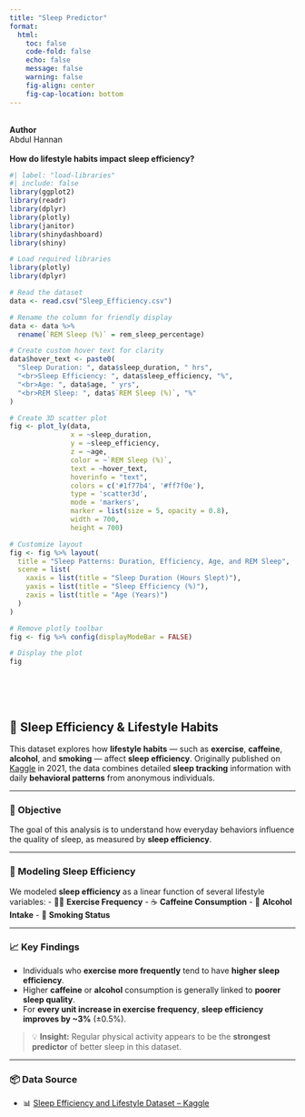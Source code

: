 ```yaml
---
title: "Sleep Predictor"
format: 
  html:
    toc: false
    code-fold: false
    echo: false
    message: false
    warning: false
    fig-align: center
    fig-cap-location: bottom
---
```


<br>
**Author**  
Abdul Hannan
<br>
<br>
**How do lifestyle habits impact sleep efficiency?**


```r
#| label: "load-libraries"
#| include: false
library(ggplot2)
library(readr)
library(dplyr)
library(plotly)
library(janitor)
library(shinydashboard)
library(shiny)

```








```r
# Load required libraries
library(plotly)
library(dplyr)

# Read the dataset
data <- read.csv("Sleep_Efficiency.csv")

# Rename the column for friendly display
data <- data %>%
  rename(`REM Sleep (%)` = rem_sleep_percentage)

# Create custom hover text for clarity
data$hover_text <- paste0(
  "Sleep Duration: ", data$sleep_duration, " hrs",
  "<br>Sleep Efficiency: ", data$sleep_efficiency, "%",
  "<br>Age: ", data$age, " yrs",
  "<br>REM Sleep: ", data$`REM Sleep (%)`, "%"
)

# Create 3D scatter plot
fig <- plot_ly(data,
               x = ~sleep_duration,
               y = ~sleep_efficiency,
               z = ~age,
               color = ~`REM Sleep (%)`,
               text = ~hover_text,
               hoverinfo = "text",
               colors = c('#1f77b4', '#ff7f0e'),
               type = 'scatter3d',
               mode = 'markers',
               marker = list(size = 5, opacity = 0.8),
               width = 700,
               height = 700)

# Customize layout
fig <- fig %>% layout(
  title = "Sleep Patterns: Duration, Efficiency, Age, and REM Sleep",
  scene = list(
    xaxis = list(title = "Sleep Duration (Hours Slept)"),
    yaxis = list(title = "Sleep Efficiency (%)"),
    zaxis = list(title = "Age (Years)")
  )
)

# Remove plotly toolbar
fig <- fig %>% config(displayModeBar = FALSE)

# Display the plot
fig

```


<br>
<br>
<br>

## 🛌 Sleep Efficiency & Lifestyle Habits

This dataset explores how **lifestyle habits** — such as **exercise**, **caffeine**, **alcohol**, and **smoking** — affect **sleep efficiency**. Originally published on [Kaggle](https://www.kaggle.com/datasets/melvillepais/capstone-1) in 2021, the data combines detailed **sleep tracking** information with daily **behavioral patterns** from anonymous individuals.

---

### 🎯 Objective

The goal of this analysis is to understand how everyday behaviors influence the quality of sleep, as measured by **sleep efficiency**.

---

### 🔬 Modeling Sleep Efficiency

We modeled **sleep efficiency** as a linear function of several lifestyle variables:
- 🏋️‍♂️ **Exercise Frequency**
- ☕ **Caffeine Consumption**
- 🍷 **Alcohol Intake**
- 🚬 **Smoking Status**

---

### 📈 Key Findings

- Individuals who **exercise more frequently** tend to have **higher sleep efficiency**.
- Higher **caffeine** or **alcohol** consumption is generally linked to **poorer sleep quality**.
- For **every unit increase in exercise frequency**, **sleep efficiency improves by ~3%** (±0.5%).

> 💡 **Insight:** Regular physical activity appears to be the **strongest predictor** of better sleep in this dataset.

---

### 📦 Data Source
- 📊 [Sleep Efficiency and Lifestyle Dataset – Kaggle](https://www.kaggle.com/datasets/melvillepais/capstone-1)
